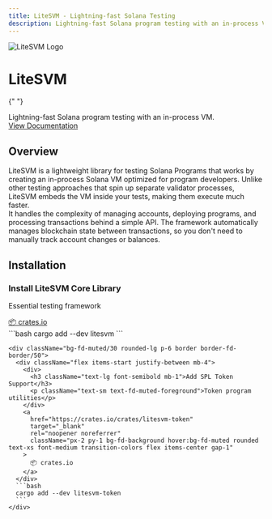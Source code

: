 ```yaml
---
title: LiteSVM - Lightning-fast Solana Testing
description: Lightning-fast Solana program testing with an in-process VM. Test your programs 10x faster without network overhead or validator processes.
---
```



<div className="flex flex-col items-center justify-center text-center px-6 py-12 md:py-16 bg-gradient-to-br from-[#5BA4C7] to-[#4A8AAF] rounded-2xl shadow-lg">
  <div className="mb-6">
    <Image
      src="/litesvm-logo.png"
      alt="LiteSVM Logo"
      width={200}
      height={200}
      className="drop-shadow-xl"
    />
  </div>

  <h1 className="mb-4 text-4xl font-bold text-white drop-shadow-md">
    LiteSVM
  </h1>

{" "}

<div className="text-lg text-white/90 mb-4 max-w-2xl drop-shadow">
  Lightning-fast Solana program testing with an in-process VM.
</div>

<div className="mt-6">
  <a
    href="/docs/getting-started"
    className="px-5 py-2 text-sm bg-white text-[#E8684A] font-semibold rounded-lg hover:bg-white/90 transition-all shadow-lg hover:shadow-xl inline-block border-2 border-[#E8684A]"
  >
    View Documentation
  </a>
</div>

</div>

<div className="mt-4 mb-8">
  <div className="bg-fd-muted/50 rounded-lg p-8 mx-auto">
    <h2 className="text-2xl font-bold text-left mb-6 text-[#E8684A]">
      Overview
    </h2>
    <div className="mb-4">
      LiteSVM is a lightweight library for testing Solana Programs that works by
      creating an in-process Solana VM optimized for program developers. Unlike
      other testing approaches that spin up separate validator processes,
      LiteSVM embeds the VM inside your tests, making them execute much faster.
    </div>
    <div>
      It handles the complexity of managing accounts, deploying programs, and
      processing transactions behind a simple API. The framework automatically
      manages blockchain state between transactions, so you don't need to
      manually track account changes or balances.
    </div>
  </div>
</div>

<div className="px-6 mb-12">
  <h2 className="text-2xl font-bold text-left mb-8 text-[#E8684A]">
    Installation
  </h2>
  
  <div className="flex flex-col gap-6">
    <div className="bg-fd-muted/30 rounded-lg p-6 border border-fd-border/50">
      <div className="flex items-start justify-between mb-4">
        <div>
          <h3 className="text-lg font-semibold mb-1">Install LiteSVM Core Library</h3>
          <p className="text-sm text-fd-muted-foreground">Essential testing framework</p>
        </div>
        <a
          href="https://crates.io/crates/litesvm"
          target="_blank"
          rel="noopener noreferrer"
          className="px-2 py-1 bg-fd-background hover:bg-fd-muted rounded text-xs font-medium transition-colors flex items-center gap-1"
        >
          📦 crates.io
        </a>
      </div>
      ```bash
      cargo add --dev litesvm
      ```
    </div>

    <div className="bg-fd-muted/30 rounded-lg p-6 border border-fd-border/50">
      <div className="flex items-start justify-between mb-4">
        <div>
          <h3 className="text-lg font-semibold mb-1">Add SPL Token Support</h3>
          <p className="text-sm text-fd-muted-foreground">Token program utilities</p>
        </div>
        <a
          href="https://crates.io/crates/litesvm-token"
          target="_blank"
          rel="noopener noreferrer"
          className="px-2 py-1 bg-fd-background hover:bg-fd-muted rounded text-xs font-medium transition-colors flex items-center gap-1"
        >
          📦 crates.io
        </a>
      </div>
      ```bash
      cargo add --dev litesvm-token
      ```
    </div>

  </div>
</div>
